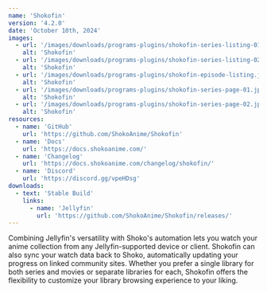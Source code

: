 ```yaml
---
name: 'Shokofin'
version: '4.2.0'
date: 'October 10th, 2024'
images:
  - url: '/images/downloads/programs-plugins/shokofin-series-listing-01.jpg'
    alt: 'Shokofin'
  - url: '/images/downloads/programs-plugins/shokofin-series-listing-02.jpg'
    alt: 'Shokofin'
  - url: '/images/downloads/programs-plugins/shokofin-episode-listing.jpg'
    alt: 'Shokofin'
  - url: '/images/downloads/programs-plugins/shokofin-series-page-01.jpg'
    alt: 'Shokofin'
  - url: '/images/downloads/programs-plugins/shokofin-series-page-02.jpg'
    alt: 'Shokofin'
resources:
  - name: 'GitHub'
    url: 'https://github.com/ShokoAnime/Shokofin'
  - name: 'Docs'
    url: 'https://docs.shokoanime.com/'
  - name: 'Changelog'
    url: 'https://docs.shokoanime.com/changelog/shokofin/'
  - name: 'Discord'
    url: 'https://discord.gg/vpeHDsg'
downloads:
  - text: 'Stable Build'
    links:
      - name: 'Jellyfin'
        url: 'https://github.com/ShokoAnime/Shokofin/releases/'
---
```


Combining Jellyfin's versatility with Shoko's automation lets you watch your anime collection from
any Jellyfin-supported device or client. Shokofin can also sync your watch data back to Shoko,
automatically updating your progress on linked community sites. Whether you prefer a single library
for both series and movies or separate libraries for each, Shokofin offers the flexibility to
customize your library browsing experience to your liking.

